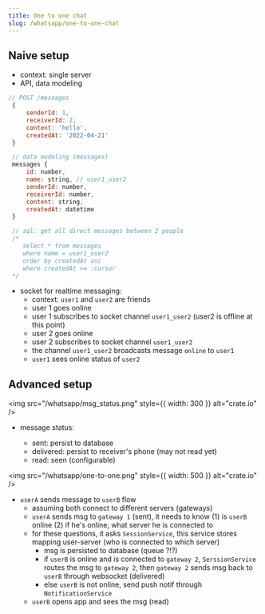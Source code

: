 ```yaml
---
title: One to one chat
slug: /whatsapp/one-to-one-chat
---
```


## Naive setup

- context: single server
- API, data modeling

```js
// POST /messages
 {
     senderId: 1,
     receiverId: 2,
     content: 'hello',
     createdAt: '2022-04-21'
 }

 // data modeling (messages)
 messages {
     id: number,
     name: string, // user1_user2
     senderId: number,
     receiverId: number,
     content: string,
     createdAt: datetime
 }

 // sql: get all direct messages between 2 people
 /*
    select * from messages
    where name = user1_user2
    order by createdAt asc
    where createdAt >= :cursor
 */
```

- socket for realtime messaging:
  - context: `user1` and `user2` are friends
  - user 1 goes online
  - user 1 subscribes to socket channel `user1_user2` (user2 is offline at this point)
  - user 2 goes online
  - user 2 subscribes to socket channel `user1_user2`
  - the channel `user1_user2` broadcasts message `online` to `user1`
  - `user1` sees online status of `user2`

## Advanced setup

<img src="/whatsapp/msg_status.png" style={{ width: 300 }} alt="crate.io" />

- message status:

  - sent: persist to database
  - delivered: persist to receiver's phone (may not read yet)
  - read: seen (configurable)

<img src="/whatsapp/one-to-one.png" style={{ width: 500 }} alt="crate.io" />

- `userA` sends message to `userB` flow
  - assuming both connect to different servers (gateways)
  - `userA` sends msg to `gateway 1` (sent), it needs to know (1) is `userB` online (2) if he's online, what server he is connected to
  - for these questions, it asks `SessionService`, this service stores mapping user-server (who is connected to which server)
    - msg is persisted to database (queue ?!?)
    - if `userB` is online and is connected to `gateway 2`, `SerssionService` routes the msg to `gateway 2`, then `gateway 2` sends msg back to `userB` through websocket (delivered)
    - else `userB` is not online, send push notif through `NotificationService`
  - `userB` opens app and sees the msg (read)
